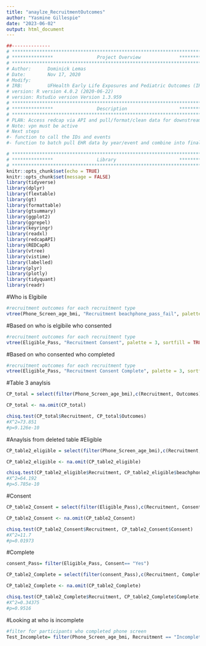 ---
title: "anaylze_RecruitmentOutcomes"
author: "Yasmine Gillespie"
date: "2023-06-02"
output: html_document
---
```{r, include=FALSE}
##-------------- 
# **************************************************************************** #
# ***************                Project Overview              *************** #
# **************************************************************************** #
# Author:      Dominick Lemas
# Date:        Nov 17, 2020 
# Modify:      
# IRB:         UFHealth Early Life Exposures and Pediatric Outcomes (IRB201601899) 
# version: R version 4.0.2 (2020-06-22)
# version: Rstudio version Version 1.3.959 
# **************************************************************************** #
# ***************                Description                   *************** #
# **************************************************************************** #
# PLAN: Access redcap via API and pull/format/clean data for downstream analysis.
# Note: vpn must be active
# Next steps
#- function to call the IDs and events
#- function to batch pull EHR data by year/event and combine into final dataset. 
```

```{r, message=FALSE,warning=FALSE, echo = FALSE}
# **************************************************************************** #
# ***************                Library                       *************** #
# **************************************************************************** #
knitr::opts_chunk$set(echo = TRUE)
knitr::opts_chunk$set(message = FALSE)
library(tidyverse)
library(dplyr)
library(flextable)
library(gt)
library(formattable)
library(gtsummary)
library(ggplot2)
library(ggrepel)
library(keyringr)
library(readxl)
library(redcapAPI)
library(REDCapR)
library(vtree)
library(vistime)
library(labelled)
library(plyr)
library(plotly)
library(tidyquant)
library(readr)
```

#Who is Elgibile 
```{r, message=FALSE,warning=FALSE, echo = FALSE}
#recruitment outcomes for each recruitment type
vtree(Phone_Screen_age_bmi, "Recruitment beachphone_pass_fail", palette = 3, sortfill = TRUE, horiz=FALSE)
```

#Based on who is elgibile who consented
```{r, message=FALSE,warning=FALSE, echo = FALSE}
#recruitment outcomes for each recruitment type
vtree(Eligible_Pass, "Recruitment Consent", palette = 3, sortfill = TRUE, horiz=FALSE)
```

#Based on who consented who completed
```{r, message=FALSE,warning=FALSE, echo = FALSE}
#recruitment outcomes for each recruitment type
vtree(Eligible_Pass, "Recruitment Consent Complete", palette = 3, sortfill = TRUE, horiz=FALSE)
```

#Table 3 anaylsis
```{r, message=FALSE,warning=FALSE, echo = FALSE}
CP_total = select(filter(Phone_Screen_age_bmi),c(Recruitment, Outcomes))
```

```{r, message=FALSE,warning=FALSE, echo = FALSE}
CP_total <- na.omit(CP_total) 
```

```{r, message=FALSE,warning=FALSE, echo = FALSE}
chisq.test(CP_total$Recruitment, CP_total$Outcomes)
#X^2=73.851
#p=9.126e-10
```

#Anaylsis from deleted table 
#Eligible
```{r, message=FALSE,warning=FALSE, echo = FALSE}
CP_table2_eligible = select(filter(Phone_Screen_age_bmi),c(Recruitment, beachphone_pass_fail))
```

```{r, message=FALSE,warning=FALSE, echo = FALSE}
CP_table2_eligible <- na.omit(CP_table2_eligible) 
```

```{r, message=FALSE,warning=FALSE, echo = FALSE}
chisq.test(CP_table2_eligible$Recruitment, CP_table2_eligible$beachphone_pass_fail)
#X^2=64.192
#p=5.785e-10
```

#Consent
```{r, message=FALSE,warning=FALSE, echo = FALSE}
CP_table2_Consent = select(filter(Eligible_Pass),c(Recruitment, Consent))
```

```{r, message=FALSE,warning=FALSE, echo = FALSE}
CP_table2_Consent <- na.omit(CP_table2_Consent) 
```

```{r, message=FALSE,warning=FALSE, echo = FALSE}
chisq.test(CP_table2_Consent$Recruitment, CP_table2_Consent$Consent)
#X^2=11.7
#p=0.01973
```

#Complete
```{r, message=FALSE,warning=FALSE, echo = FALSE}
consent_Pass= filter(Eligible_Pass, Consent== "Yes")
```

```{r, message=FALSE,warning=FALSE, echo = FALSE}
CP_table2_Complete = select(filter(consent_Pass),c(Recruitment, Complete))
```

```{r, message=FALSE,warning=FALSE, echo = FALSE}
CP_table2_Complete <- na.omit(CP_table2_Complete) 
```

```{r, message=FALSE,warning=FALSE, echo = FALSE}
chisq.test(CP_table2_Complete$Recruitment, CP_table2_Complete$Complete)
#X^2=0.34375
#p=0.9516
```


#Looking at who is incomplete
```{r, message=FALSE,warning=FALSE, echo = FALSE}
#filter for participants who completed phone screen
Test_Incomplete= filter(Phone_Screen_age_bmi, Recruitment == "Incomplete")
```








